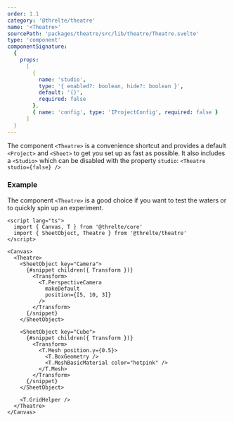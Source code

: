 ```yaml
---
order: 1.1
category: '@threlte/theatre'
name: '<Theatre>'
sourcePath: 'packages/theatre/src/lib/theatre/Theatre.svelte'
type: 'component'
componentSignature:
  {
    props:
      [
        {
          name: 'studio',
          type: '{ enabled?: boolean, hide?: boolean }',
          default: '{}',
          required: false
        },
        { name: 'config', type: 'IProjectConfig', required: false }
      ]
  }
---
```


The component `<Theatre>` is a convenience shortcut and provides a default `<Project>` and `<Sheet>` to get you set up as fast as possible. It also includes a `<Studio>` which can be disabled with the property `studio`: `<Theatre studio={false} />`

### Example

The component `<Theatre>` is a good choice if you want to test the waters or to quickly spin up an experiment.

```svelte
<script lang="ts">
  import { Canvas, T } from '@threlte/core'
  import { SheetObject, Theatre } from '@threlte/theatre'
</script>

<Canvas>
  <Theatre>
    <SheetObject key="Camera">
      {#snippet children({ Transform })}
        <Transform>
          <T.PerspectiveCamera
            makeDefault
            position={[5, 10, 3]}
          />
        </Transform>
      {/snippet}
    </SheetObject>

    <SheetObject key="Cube">
      {#snippet children({ Transform })}
        <Transform>
          <T.Mesh position.y={0.5}>
            <T.BoxGeometry />
            <T.MeshBasicMaterial color="hotpink" />
          </T.Mesh>
        </Transform>
      {/snippet}
    </SheetObject>

    <T.GridHelper />
  </Theatre>
</Canvas>
```
